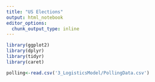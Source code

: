 ```yaml
---
title: "US Elections"
output: html_notebook
editor_options: 
  chunk_output_type: inline
---
```


```r
library(ggplot2)
library(dplyr)
library(tidyr)
library(caret)

```

```r
polling<-read.csv('3_LogisticsModel/PollingData.csv')
```

